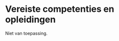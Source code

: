 # Vereiste competenties en opleidingen

Niet van toepassing.

```{=html}
<!--
Omschrijving van de basiskennis en vaardigheden, die de gebruiker van het protocol moet hebben om het protocol op een gepaste manier te kunnen uitvoeren.
Eventueel kan er verwezen worden naar bepaalde opleidingen.
-->
```
